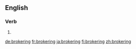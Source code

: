 ==English==

===Verb===
{{head|en}}

# {{present participle of|broker}}

[[de:brokering]]
[[fr:brokering]]
[[ja:brokering]]
[[fi:brokering]]
[[zh:brokering]]